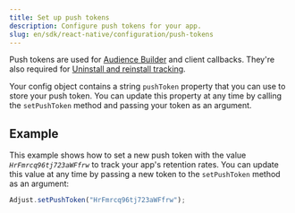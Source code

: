 ```yaml
---
title: Set up push tokens
description: Configure push tokens for your app.
slug: en/sdk/react-native/configuration/push-tokens
---
```



Push tokens are used for [Audience Builder](https://help.adjust.com/en/article/audience-builder) and client callbacks. They're also required for [Uninstall and reinstall tracking](https://help.adjust.com/en/article/uninstalls-reinstalls).

Your config object contains a string `pushToken` property that you can use to store your push token. You can update this property at any time by calling the `setPushToken` method and passing your token as an argument.

<SetPushToken />

## Example

This example shows how to set a new push token with the value _`HrFmrcq96tj723aWFfrw`_ to track your app's retention rates. You can update this value at any time by passing a new token to the `setPushToken` method as an argument:

```jsx '"HrFmrcq96tj723aWFfrw"'
Adjust.setPushToken("HrFmrcq96tj723aWFfrw");
```
